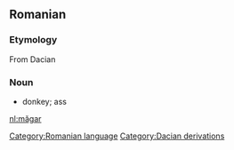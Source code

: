 == Romanian ==
=== Etymology ===
From Dacian
=== Noun ===
* donkey; ass

[[Category:Romanian language]]
[[Category:Dacian derivations]]

[[nl:măgar]]